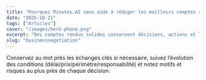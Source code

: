 ```yaml
---
title: "Pourquoi Minutes.AI vous aide à rédiger les meilleurs comptes rendus de négociation"
date: "2025-10-21"
tags: ["Articles"]
cover: "/images/hero-phone.png"
excerpt: "Des comptes rendus solides conservent décisions, actions et le contexte de l’échange (demandes & concessions) pour des décisions plus rapides et plus fiables."
slug: "businessnegotiation"
---
```


Conservez au mot près les échanges clés si nécessaire, suivez l’évolution des conditions (délai/prix/périmètre/responsabilité) et notez motifs et risques au plus près de chaque décision.
